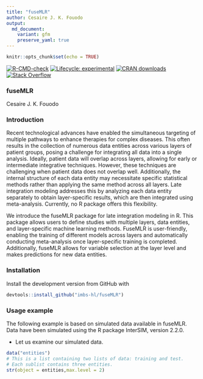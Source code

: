 ```yaml
---
title: "fuseMLR"
author: Cesaire J. K. Fouodo
output: 
  md_document:
    variant: gfm
    preserve_yaml: true
---
```


```r
knitr::opts_chunk$set(echo = TRUE)
```

<!-- badges: start -->
  [![R-CMD-check](https://github.com/imbs-hl/fuseMLR/actions/workflows/R-CMD-check.yaml/badge.svg)](https://github.com/imbs-hl/fuseMLR/actions/workflows/R-CMD-check.yaml)
  [![Lifecycle: experimental](https://img.shields.io/badge/lifecycle-experimental-orange.svg)](https://lifecycle.r-lib.org/articles/stages.html#experimental)
  [![CRAN downloads](http://www.r-pkg.org/badges/version/fuseMLR)](http://cranlogs.r-pkg.org/badges/grand-total/fuseMLR)
  [![Stack Overflow](https://img.shields.io/badge/stackoverflow-questions-orange.svg)](https://stackoverflow.com/questions/tagged/fuseMLR)
<!-- badges: end -->

### fuseMLR
Cesaire J. K. Fouodo

### Introduction
Recent technological advances have enabled the simultaneous targeting of multiple pathways to enhance therapies for complex diseases. This often results in the collection of numerous data entities across various layers of patient groups, posing a challenge for integrating all data into a single analysis. Ideally, patient data will overlap across layers, allowing for early or intermediate integrative techniques. However, these techniques are challenging when patient data does not overlap well. Additionally, the internal structure of each data entity may necessitate specific statistical methods rather than applying the same method across all layers. Late integration modeling addresses this by analyzing each data entity separately to obtain layer-specific results, which are then integrated using meta-analysis. Currently, no R package offers this flexibility.

We introduce the fuseMLR package for late integration modeling in R. This package allows users to define studies with multiple layers, data entities, and layer-specific machine learning methods. FuseMLR is user-friendly, enabling the training of different models across layers and automatically conducting meta-analysis once layer-specific training is completed. Additionally, fuseMLR allows for variable selection at the layer level and makes predictions for new data entities.

### Installation

Install the development version from GitHub with

```R
devtools::install_github("imbs-hl/fuseMLR")
```

### Usage example

The following example is based on simulated data available in fuseMLR. Data have been simulated using the R package InterSIM, version 2.2.0.

- Let us examine our simulated data.

```r
data("entities")
# This is a list containing two lists of data: training and test.
# Each sublist contains three entities.
str(object = entities,max.level = 2)
```
